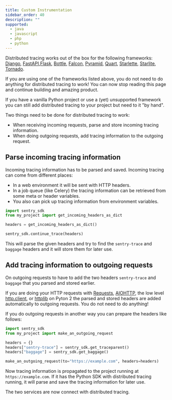```yaml
---
title: Custom Instrumentation
sidebar_order: 40
description: ""
supported:
  - java
  - javascript
  - php
  - python
---
```


Distributed tracing works out of the box for the following frameworks: [Django](/platforms/python/guides/django/distributed-tracing/instrumentation/automatic-instrumentation/), [FastAPI](/platforms/python/guides/fastapi/distributed-tracing/instrumentation/automatic-instrumentation/),[Flask](/platforms/python/guides/flask/distributed-tracing/instrumentation/automatic-instrumentation/), [Bottle](/platforms/python/guides/bottle/distributed-tracing/instrumentation/automatic-instrumentation/), [Falcon](/platforms/python/guides/falcon/distributed-tracing/instrumentation/automatic-instrumentation/), [Pyramid](/platforms/python/guides/pyramid/distributed-tracing/instrumentation/automatic-instrumentation/), [Quart](/platforms/python/guides/quart/distributed-tracing/instrumentation/automatic-instrumentation/), [Starlette](/platforms/python/guides/starlette/distributed-tracing/instrumentation/automatic-instrumentation/), [Starlite](/platforms/python/guides/starlite/distributed-tracing/instrumentation/automatic-instrumentation/), [Tornado](/platforms/python/guides/tornado/distributed-tracing/instrumentation/automatic-instrumentation/).

If you are using one of the frameworks listed above, you do not need to do anything for distributed tracing to work! You can now stop reading this page and continue building and amazing product.

If you have a vanilla Python project or use a (yet) unsupported framework you can still add distributed tracing to your project but need to it "by hand".

Two things need to be done for distributed tracing to work:

- When receiving incoming requests, parse and store incoming tracing information.
- When doing outgoing requests, add tracing information to the outgoing request.

## Parse incoming tracing information

Incoming tracing information has to be parsed and saved.
Incoming tracing can come from different places:

- In a web environment it will be sent with HTTP headers.
- In a job queue (like Celery) the tracing information can be retrieved from some meta or header variables.
- You also can pick up tracing information from environment variables.

```python
import sentry_sdk
from my_project import get_incoming_headers_as_dict

headers = get_incoming_headers_as_dict()

sentry_sdk.continue_trace(headers)
```

This will parse the given headers and try to find the `sentry-trace` and `baggage` headers and it will store them for later use.

## Add tracing information to outgoing requests

On outgoing requests to have to add the two headers `sentry-trace` and `baggage` that you parsed and stored earlier.

If you are doing your HTTP requests with [Requests](https://requests.readthedocs.io/en/latest/), [AIOHTTP](https://docs.aiohttp.org/en/stable/), the low level [http.client](https://docs.python.org/3/library/http.client.html), or [httplib](https://docs.python.org/2/library/httplib.html) on Pyton 2 the parsed and stored headers are added automatically to outgoing requests. You do not need to do anything!

If you do outgoing requests in another way you can prepare the headers like follows:

```python
import sentry_sdk
from my_project import make_an_outgoing_request

headers = {}
headers["sentry-trace"] = sentry_sdk.get_traceparent()
headers["baggage"] = sentry_sdk.get_baggage()

make_an_outgoing_request(to="https://example.com", headers=headers)
```

Now tracing information is propagated to the project running at `https://example.com`. If it has the Python SDK with distributed tracing running, it will parse and save the tracing information for later use.

The two services are now connect with distributed tracing.
